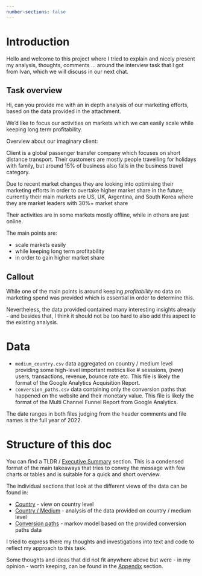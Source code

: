 ```yaml
---
number-sections: false
---
```


# Introduction

Hello and welcome to this project where I tried to explain and nicely present my analysis, thoughts, comments ... around the interview task that I got from Ivan, which we will discuss in our next chat.

::: {.callout-note icon="false"}
## Task overview

Hi, can you provide me with an in depth analysis of our marketing efforts, based on the data provided in the attachment.

We'd like to focus our activities on markets which we can easily scale while keeping long term profitability.

Overview about our imaginary client:

Client is a global passenger transfer company which focuses on short distance transport. Their customers are mostly people travelling for holidays with family, but around 15% of business also falls in the business travel category.

Due to recent market changes they are looking into optimising their marketing efforts in order to overtake higher market share in the future; currently their main markets are US, UK, Argentina, and South Korea where they are market leaders with 30%+ market share

Their activities are in some markets mostly offline, while in others are just online.
:::

The main points are:

-   scale markets easily
-   while keeping long term profitability
-   in order to gain higher market share

## Callout

While one of the main points is around keeping *profitability* no data on marketing spend was provided which is essential in order to determine this.

Nevertheless, the data provided contained many interesting insights already - and besides that, I think it should not be too hard to also add this aspect to the existing analysis.

# Data

-   `medium_country.csv` data aggregated on country / medium level providing some high-level important metrics like \# sesssions, (new) users, transactions, revenue, bounce rate etc. This file is likely the format of the Google Analytics Acquisition Report.
-   `conversion_paths.csv` data containing only the conversion paths that happened on the website and their monetary value. This file is likely the format of the Multi Channel Funnel Report from Google Analytics.

The date ranges in both files judging from the header comments and file names is the full year of 2022.

# Structure of this doc

You can find a TLDR / [Executive Summary](summary.qmd#Executive%20summary) section. This is a condensed format of the main takeaways that tries to convey the message with few charts or tables and is suitable for a quick and short overview.

The individual sections that look at the different views of the data can be found in:

-   [Country](country.qmd#Country) - view on country level
-   [Country / Medium](country_medium.qmd#Country%20/%20Medium) - analysis of the data provided on country / medium level
-   [Conversion paths](conversion_paths.qmd#Conversion%20paths) - markov model based on the provided conversion paths data

I tried to express there my thoughts and investigations into text and code to reflect my approach to this task.

Some thoughts and ideas that did not fit anywhere above but were - in my opinion - worth keeping, can be found in the [Appendix](other_ideas.qmd#Other%20ideas) section.
